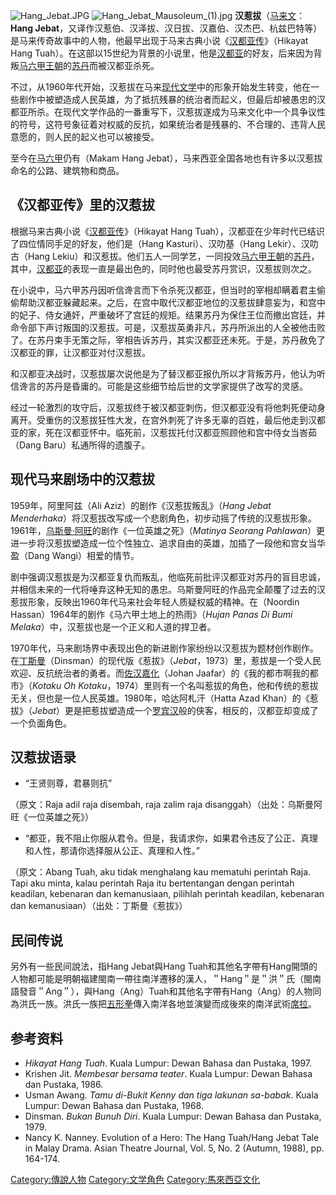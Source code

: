 [[File:Hang_Jebat.JPG|thumb]]
[[File:Hang_Jebat_Mausoleum_(1).jpg|thumb]]
'''汉惹拔'''（[[马来文|马来文]]：'''Hang Jebat'''，又译作汉惹伯、汉泽拔、汉日拔、汉嘉伯、汉杰巴、杭兹巴特等）是马来传奇故事中的人物，他最早出现于马来古典小说《[[汉都亚传|汉都亚传]]》（Hikayat Hang Tuah）。在这部以15世纪为背景的小说里，他是[[汉都亚|汉都亚]]的好友，后来因为背叛[[马六甲苏丹王朝|马六甲王朝]]的[[苏丹_(称谓)|苏丹]]而被汉都亚杀死。

不过，从1960年代开始，汉惹拔在马来[[现代主义文学|现代文学]]中的形象开始发生转变，他在一些剧作中被塑造成人民英雄，为了抵抗残暴的统治者而起义，但最后却被愚忠的汉都亚所杀。在现代文学作品的一番重写下，汉惹拔遂成为马来文化中一个具争议性的符号，这符号象征着对权威的反抗，如果统治者是残暴的、不合理的、违背人民意愿的，则人民的起义也可以被接受。

至今在[[马六甲|马六甲]]仍有{{tsl|ms|Makam Hang Jebat|汉惹拔墓}}（Makam Hang Jebat），马来西亚全国各地也有许多以汉惹拔命名的公路、建筑物和商品。

== 《汉都亚传》里的汉惹拔 ==

根据马来古典小说《[[汉都亚传|汉都亚传]]》（Hikayat Hang Tuah），汉都亚在少年时代已结识了四位情同手足的好友，他们是{{tsl|ms|Hang Kasturi|汉卡斯都丽}}（Hang Kasturi）、汉叻基（Hang Lekir）、汉叻古（Hang Lekiu）和汉惹拔。他们五人一同学艺，一同投效[[马六甲苏丹王朝|马六甲王朝]]的[[苏丹_(称谓)|苏丹]]，其中，[[汉都亚|汉都亚]]的表现一直是最出色的，同时他也最受苏丹赏识，汉惹拔则次之。

在小说中，马六甲苏丹因听信谗言而下令杀死汉都亚，但当时的宰相却瞒着君主偷偷帮助汉都亚躲藏起来。之后，在宫中取代汉都亚地位的汉惹拔肆意妄为，和宫中的妃子、侍女通奸，严重破坏了宫廷的规矩。结果苏丹为保住王位而撤出宫廷，并命令部下声讨叛国的汉惹拔。可是，汉惹拔英勇非凡，苏丹所派出的人全被他击败了。在苏丹束手无策之际，宰相告诉苏丹，其实汉都亚还未死。于是，苏丹赦免了汉都亚的罪，让汉都亚对付汉惹拔。

和汉都亚决战时，汉惹拔屡次说他是为了替汉都亚报仇所以才背叛苏丹，他认为听信谗言的苏丹是昏庸的。可能是这些细节给后世的文学家提供了改写的灵感。

经过一轮激烈的攻守后，汉惹拔终于被汉都亚刺伤，但汉都亚没有将他刺死便动身离开。受重伤的汉惹拔狂性大发，在宫外刺死了许多无辜的百姓，最后他走到汉都亚的家，死在汉都亚怀中。临死前，汉惹拔托付汉都亚照顾他和宫中侍女当峇茹（Dang Baru）私通所得的遗腹子。

== 现代马来剧场中的汉惹拔 ==

1959年，阿里阿兹（Ali Aziz）的剧作《汉惹拔叛乱》（''Hang Jebat Menderhaka''）将汉惹拔改写成一个悲剧角色，初步动摇了传统的汉惹拔形象。1961年，[[乌斯曼·阿旺|乌斯曼·阿旺]]的剧作《一位英雄之死》（''Matinya Seorang Pahlawan''）更进一步将汉惹拔塑造成一位个性独立、追求自由的英雄，加插了一段他和宫女当华盈（Dang Wangi）相爱的情节。

剧中强调汉惹拔是为汉都亚复仇而叛乱，他临死前批评汉都亚对苏丹的盲目忠诚，并相信未来的一代将唾弃这种无知的愚忠。乌斯曼阿旺的作品完全颠覆了过去的汉惹拔形象，反映出1960年代马来社会年轻人质疑权威的精神。在{{tsl|ms|Noordin Hasan|诺丁哈山}}（Noordin Hassan）1964年的剧作《马六甲土地上的热雨》（''Hujan Panas Di Bumi Melaka''）中，汉惹拔也是一个正义和人道的捍卫者。

1970年代，马来剧场界中表现出色的新进剧作家纷纷以汉惹拔为题材创作剧作。在[[丁斯曼|丁斯曼]]（Dinsman）的现代版《惹拔》（''Jebat''，1973）里，惹拔是一个受人民欢迎、反抗统治者的勇者。而[[佐汉嘉化|佐汉嘉化]]（Johan Jaafar）的《我的都市啊我的都市》（''Kotaku Oh Kotaku''，1974）里则有一个名叫惹拔的角色，他和传统的惹拔无关，但也是一位人民英雄。1980年，哈达阿札汗（Hatta Azad Khan）的《惹拔》（''Jebat''）更是把惹拔塑造成一个[[罗宾汉|罗宾汉]]般的侠客，相反的，汉都亚却变成了一个负面角色。

== 汉惹拔语录 ==

*“王贤则尊，君暴则抗”

（原文：Raja adil raja disembah, raja zalim raja disanggah）（出处：乌斯曼阿旺《一位英雄之死》）

*“都亚，我不阻止你服从君令。但是，我请求你，如果君令违反了公正、真理和人性，那请你选择服从公正、真理和人性。”

（原文：Abang Tuah, aku tidak menghalang kau mematuhi perintah Raja. Tapi aku minta, kalau perintah Raja itu bertentangan dengan perintah keadilan, kebenaran dan kemanusiaan, pilihlah perintah keadilan, kebenaran dan kemanusiaan）（出处：丁斯曼《惹拔》）

== 民间传说 ==

另外有一些民间說法，指Hang Jebat與Hang Tuah和其他名字帶有Hang開頭的人物都可能是明朝福建閩南一帶往南洋遷移的漢人，＂Hang＂是＂洪＂氏（閩南語發音＂Ang＂），與Hang（Ang）Tuah和其他名字帶有Hang（Ang）的人物同為洪氏一族。洪氏一族把[[五形拳|五形拳]]傳入南洋各地並演變而成後來的南洋武術[[席拉|席拉]]。

== 参考资料 ==
{{Portal box|马来西亚|人物}}
*''Hikayat Hang Tuah''. Kuala Lumpur: Dewan Bahasa dan Pustaka, 1997.
*Krishen Jit. ''Membesar bersama teater''. Kuala Lumpur: Dewan Bahasa dan Pustaka, 1986.
*Usman Awang. ''Tamu di-Bukit Kenny dan tiga lakunan sa-babak''. Kuala Lumpur: Dewan Bahasa dan Pustaka, 1968.
*Dinsman. ''Bukan Bunuh Diri''. Kuala Lumpur: Dewan Bahasa dan Pustaka, 1979.
*Nancy K. Nanney. Evolution of a Hero: The Hang Tuah/Hang Jebat Tale in Malay Drama. Asian Theatre Journal, Vol. 5, No. 2 (Autumn, 1988), pp. 164-174.

[[Category:傳說人物|Category:傳說人物]]
[[Category:文学角色|Category:文学角色]]
[[Category:馬來西亞文化|Category:馬來西亞文化]]